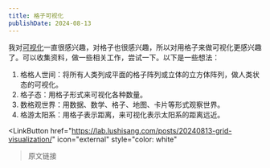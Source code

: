 ```yaml
---
title: 格子可视化
publishDate: 2024-08-13
---
```


我对[可视化](https://lab.lushisang.com/posts/20240707-visualization/)一直很感兴趣，对格子也很感兴趣，所以对用格子来做可视化更感兴趣了。可以收集资料，做一些相关工作，尝试一下。以下是一些想法：

1. 格格人世间：将所有人类列成平面的格子阵列或立体的立方体阵列，做人类状态的可视化。
2. 格子态：用格子形式来可视化各种数量。
3. 数格观世界：用数据、数学、格子、地图、卡片等形式观察世界。
4. 格游太阳系：用格子表示距离，来可视化表示太阳系的距离远近。



<LinkButton
  href="https://lab.lushisang.com/posts/20240813-grid-visualization/"
  icon="external"
  style="color: white"
>原文链接</LinkButton>
